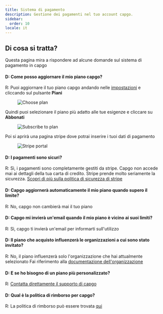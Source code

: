```yaml
---
title: Sistema di pagamento
description: Gestione dei pagamenti nel tuo account capgo.
sidebar:
  order: 10
locale: it
---
```


## Di cosa si tratta?

Questa pagina mira a rispondere ad alcune domande sul sistema di pagamento in capgo

#### D: Come posso aggiornare il mio piano capgo?
R: Puoi aggiornare il tuo piano capgo andando nelle [impostazioni](/docs/webapp/settings/#how-to-get-to-the-settings-page) e cliccando sul pulsante **Piani**

<figure><img src="/plans-buttonwebp" alt="Choose plan" /><figcaption></figcaption></figure>

Quindi puoi selezionare il piano più adatto alle tue esigenze e cliccare su **Abbonati**

<figure><img src="/plans-subscribewebp" alt="Subscribe to plan" /><figcaption></figcaption></figure>

Poi si aprirà una pagina stripe dove potrai inserire i tuoi dati di pagamento

<figure><img src="/plans-stripewebp" alt="Stripe portal" /><figcaption></figcaption></figure>

#### D: I pagamenti sono sicuri?
R: Sì, i pagamenti sono completamente gestiti da stripe. Capgo non accede mai ai dettagli della tua carta di credito. Stripe prende molto seriamente la sicurezza. [Scopri di più sulla politica di sicurezza di stripe](https://stripecom/docs/security/)

#### D: Capgo aggiornerà automaticamente il mio piano quando supero il limite?
R: No, capgo non cambierà mai il tuo piano

#### D: Capgo mi invierà un'email quando il mio piano è vicino ai suoi limiti?
R: Sì, capgo ti invierà un'email per informarti sull'utilizzo

#### D: Il piano che acquisto influenzerà le organizzazioni a cui sono stato invitato?
R: No, il piano influenzerà solo l'organizzazione che hai attualmente selezionato
Fai riferimento alla [documentazione dell'organizzazione](/docs/webapp/organization-system/#q-how-is-billing-done-within-orgs)

#### D: E se ho bisogno di un piano più personalizzato?
R: [Contatta direttamente il supporto di capgo](/docs/getting-help#support-by-chat)

#### D: Qual è la politica di rimborso per capgo?
R: La politica di rimborso può essere trovata [qui](https://capgo.app/return/)
